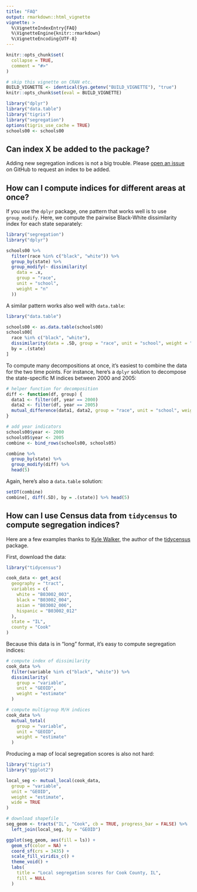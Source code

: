 ```yaml
---
title: "FAQ"
output: rmarkdown::html_vignette
vignette: >
  %\VignetteIndexEntry{FAQ}
  %\VignetteEngine{knitr::rmarkdown}
  %\VignetteEncoding{UTF-8}
---
```


```r
knitr::opts_chunk$set(
  collapse = TRUE,
  comment = "#>"
)

# skip this vignette on CRAN etc.
BUILD_VIGNETTE <- identical(Sys.getenv("BUILD_VIGNETTE"), "true")
knitr::opts_chunk$set(eval = BUILD_VIGNETTE)

library("dplyr")
library("data.table")
library("tigris")
library("segregation")
options(tigris_use_cache = TRUE)
schools00 <- schools00
```

## Can index X be added to the package?

Adding new segregation indices is not a big trouble. Please
[open an issue](https://github.com/elbersb/segregation/issues) on GitHub
to request an index to be added.

## How can I compute indices for different areas at once?

If you use the `dplyr` package, one pattern that works well is
to use `group_modify`. Here, we compute the pairwise Black-White
dissimilarity index for each state separately:

```r
library("segregation")
library("dplyr")

schools00 %>%
  filter(race %in% c("black", "white")) %>%
  group_by(state) %>%
  group_modify(~ dissimilarity(
    data = .x,
    group = "race",
    unit = "school",
    weight = "n"
  ))
```

A similar pattern works also well with `data.table`:

```r
library("data.table")

schools00 <- as.data.table(schools00)
schools00[
  race %in% c("black", "white"),
  dissimilarity(data = .SD, group = "race", unit = "school", weight = "n"),
  by = .(state)
]
```

To compute many decompositions at once, it's easiest
to combine the data for the two time points. For instance,
here's a `dplyr` solution to decompose the state-specific
M indices between 2000 and 2005:

```r
# helper function for decomposition
diff <- function(df, group) {
  data1 <- filter(df, year == 2000)
  data2 <- filter(df, year == 2005)
  mutual_difference(data1, data2, group = "race", unit = "school", weight = "n")
}

# add year indicators
schools00$year <- 2000
schools05$year <- 2005
combine <- bind_rows(schools00, schools05)

combine %>%
  group_by(state) %>%
  group_modify(diff) %>%
  head(5)
```

Again, here's also a `data.table` solution:

```r
setDT(combine)
combine[, diff(.SD), by = .(state)] %>% head(5)
```

## How can I use Census data from `tidycensus` to compute segregation indices?

Here are a few examples thanks to [Kyle Walker](https://twitter.com/kyle_e_walker/status/1392188844724809728), the author of the [tidycensus](https://walker-data.com/tidycensus/articles/basic-usage.html) package.

First, download the data:

```r
library("tidycensus")

cook_data <- get_acs(
  geography = "tract",
  variables = c(
    white = "B03002_003",
    black = "B03002_004",
    asian = "B03002_006",
    hispanic = "B03002_012"
  ),
  state = "IL",
  county = "Cook"
)
```

Because this data is in "long" format, it's easy to compute segregation indices:

```r
# compute index of dissimilarity
cook_data %>%
  filter(variable %in% c("black", "white")) %>%
  dissimilarity(
    group = "variable",
    unit = "GEOID",
    weight = "estimate"
  )

# compute multigroup M/H indices
cook_data %>%
  mutual_total(
    group = "variable",
    unit = "GEOID",
    weight = "estimate"
  )
```

Producing a map of local segregation scores is also not hard:

```r
library("tigris")
library("ggplot2")

local_seg <- mutual_local(cook_data,
  group = "variable",
  unit = "GEOID",
  weight = "estimate",
  wide = TRUE
)

# download shapefile
seg_geom <- tracts("IL", "Cook", cb = TRUE, progress_bar = FALSE) %>%
  left_join(local_seg, by = "GEOID")

ggplot(seg_geom, aes(fill = ls)) +
  geom_sf(color = NA) +
  coord_sf(crs = 3435) +
  scale_fill_viridis_c() +
  theme_void() +
  labs(
    title = "Local segregation scores for Cook County, IL",
    fill = NULL
  )
```
